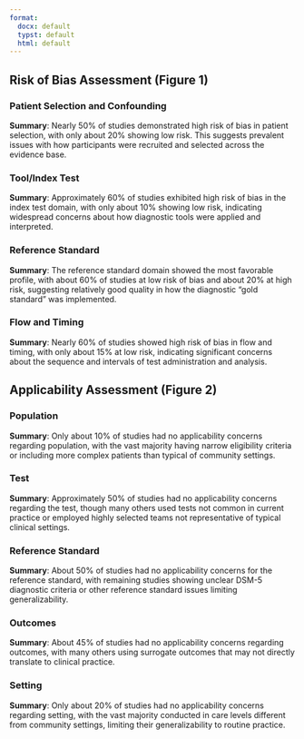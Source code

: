 ```yaml
---
format:
  docx: default
  typst: default
  html: default
---
```


## Risk of Bias Assessment (Figure 1)

### Patient Selection and Confounding
**Summary**: Nearly 50% of studies demonstrated high risk of bias in patient selection, with only about 20% showing low risk. This suggests prevalent issues with how participants were recruited and selected across the evidence base.

### Tool/Index Test
**Summary**: Approximately 60% of studies exhibited high risk of bias in the index test domain, with only about 10% showing low risk, indicating widespread concerns about how diagnostic tools were applied and interpreted.

### Reference Standard
**Summary**: The reference standard domain showed the most favorable profile, with about 60% of studies at low risk of bias and about 20% at high risk, suggesting relatively good quality in how the diagnostic "gold standard" was implemented.

### Flow and Timing
**Summary**: Nearly 60% of studies showed high risk of bias in flow and timing, with only about 15% at low risk, indicating significant concerns about the sequence and intervals of test administration and analysis.

## Applicability Assessment (Figure 2)

### Population
**Summary**: Only about 10% of studies had no applicability concerns regarding population, with the vast majority having narrow eligibility criteria or including more complex patients than typical of community settings.

### Test
**Summary**: Approximately 50% of studies had no applicability concerns regarding the test, though many others used tests not common in current practice or employed highly selected teams not representative of typical clinical settings.

### Reference Standard
**Summary**: About 50% of studies had no applicability concerns for the reference standard, with remaining studies showing unclear DSM-5 diagnostic criteria or other reference standard issues limiting generalizability.

### Outcomes
**Summary**: About 45% of studies had no applicability concerns regarding outcomes, with many others using surrogate outcomes that may not directly translate to clinical practice.

### Setting
**Summary**: Only about 20% of studies had no applicability concerns regarding setting, with the vast majority conducted in care levels different from community settings, limiting their generalizability to routine practice.
